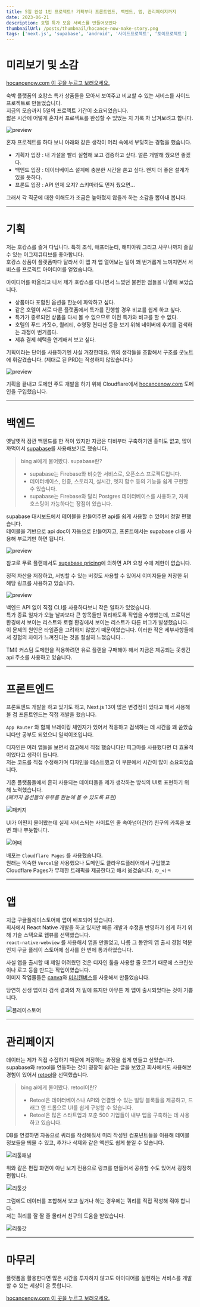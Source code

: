 ```yaml
---
title: 5일 완성 1인 프로젝트! 기획부터 프론트엔드, 백엔드, 앱, 관리페이지까지
date: 2023-06-21
description: 호텔 특가 모음 서비스를 만들어보았다
thumbnailUrl: /posts/thumbnail/hocance-now-make-story.png
tags: ['next.js', 'supabase', 'android', '사이드프로젝트', '토이프로젝트']
---
```


# 미리보기 및 소감

[hocancenow.com 이 곳을 누르고 보러오세요.](https://hocancenow.com)

숙박 플랫폼의 호캉스 특가 상품들을 모아서 보여주고 비교할 수 있는 서비스를 사이드프로젝트로 만들었습니다.  
지금의 모습까지 5일의 프로젝트 기간이 소요되었습니다.  
짧은 시간에 어떻게 혼자서 프로젝트를 완성할 수 있었는 지 기록 차 남겨보려고 합니다.

![preview](/posts/hocance-now-make-story/preview.png)

혼자 프로젝트를 하다 보니 아래와 같은 생각이 머리 속에서 부딪히는 경험을 했습니다.

- 기획자 입장 : 내 가설을 빨리 실험해 보고 검증하고 싶다. 얼른 개발해 줬으면 좋겠다.
- 백엔드 입장 : 데이터베이스 설계에 충분한 시간을 쏟고 싶다. 왠지 더 좋은 설계가 있을 듯하다.
- 프론트 입장 : API 언제 오지? 스키마라도 먼저 줬으면...

그래서 각 직군에 대한 이해도가 조금은 높아졌지 않을까 하는 소감을 뽑아내 봅니다.

---

# 기획

저는 호캉스를 즐겨 다닙니다. 특히 조식, 애프터눈티, 해피아워 그리고 사우나까지 즐길 수 있는 이그제큐티브를 좋아합니다.  
호캉스 상품이 플랫폼마다 달라서 이 앱 저 앱 열어보는 일이 꽤 번거롭게 느껴지면서 서비스를 프로젝트 아이디어를 얻었습니다.

아이디어를 떠올리고 나서 제가 호캉스를 다니면서 느꼈던 불편한 점들을 나열해 보았습니다.

- 상품마다 포함된 옵션을 한눈에 파악하고 싶다.
- 같은 호텔이 서로 다른 플랫폼에서 특가를 진행할 경우 비교를 쉽게 하고 싶다.
- 특가가 종료되면 상품을 다시 볼 수 없으므로 이전 특가와 비교를 할 수 없다.
- 호텔의 푸드 가짓수, 퀄리티, 수영장 컨디션 등을 보기 위해 네이버에 후기를 검색하는 과정이 번거롭다.
- 제휴 결제 혜택을 연계해서 보고 싶다.

기획이라는 단어를 사용하기엔 사실 거창한데요. 위의 생각들을 조합해서 구조를 굿노트에 휘갈겼습니다. (제대로 된 PRD는 작성하지 않았습니다.)

![preview](/posts/hocance-now-make-story/prd.jpg)

기획을 끝내고 도메인 주도 개발을 하기 위해 Cloudflare에서 [hocancenow.com](https://hocancenow.com) 도메인을 구입했습니다.

---

# 백엔드

옛날옛적 잠깐 백엔드를 한 적이 있지만 지금은 디비부터 구축하기엔 흥미도 없고, 많이 까먹어서 [supabase](https://supabase.com/)를 사용해보기로 했습니다.

> bing ai에게 물어봤다. supabase란?
> - supabase는 Firebase와 비슷한 서비스로, 오픈소스 프로젝트입니다.
> - 데이터베이스, 인증, 스토리지, 실시간, 엣지 함수 등의 기능을 쉽게 구현할 수 있습니다.
> - supabase는 Firebase와 달리 Postgres 데이터베이스를 사용하고, 자체 호스팅이 가능하다는 장점이 있습니다.

supabase 대시보드에서 테이블을 만들어주면 api를 쉽게 사용할 수 있어서 정말 편했습니다.  
테이블을 기반으로 api doc이 자동으로 만들어지고, 프론트에서는 supabase cli를 사용해 부르기만 하면 됩니다.

![preview](/posts/hocance-now-make-story/supabase.png)

참고로 무료 플랜에서도 [supabase pricing](https://supabase.com/pricing)에 의하면 API 요청 수에 제한이 없습니다.

정적 자산을 저장하고, 서빙할 수 있는 버킷도 사용할 수 있어서 이미지들을 저장한 뒤 해당 링크를 사용하고 있습니다.

![preview](/posts/hocance-now-make-story/bucket.png)

백엔드 API 없이 직접 CLI를 사용하다보니 작은 일화가 있었습니다.  
특가 종료 일자가 오늘 날짜보다 큰 항목들만 쿼리하도록 작업을 수행했는데, 프로덕션 환경에서 보이는 리스트와 로컬 환경에서 보이는 리스트가 다른 버그가 발생했습니다.  
이 문제의 원인은 타임존을 고려하지 않았기 때문이었습니다. 이러한 작은 세부사항들에서 경험의 차이가 느껴진다는 것을 절실히 느꼈습니다...

TMI\) 커스텀 도메인을 적용하려면 유료 플랜을 구매해야 해서 지금은 제공되는 못생긴 api 주소를 사용하고 있습니다.

---

# 프론트엔드

프론트엔드 개발을 하고 있기도 하고, Next.js 13이 많은 변경점이 있다고 해서 사용해 볼 겸 프론트엔드는 직접 개발을 했습니다.

`App Router` 와 함께 브레이킹 체인지가 있어서 적응하고 검색하는 데 시간을 꽤 쏟았습니다만 공부도 되었으니 일석이조입니다.

디자인은 여러 앱들을 보면서 참고해서 직접 했습니다만 피그마를 사용했다면 더 효율적이었다고 생각이 듭니다.  
저는 코드를 직접 수정해가며 디자인을 테스트했고 이 부분에서 시간이 많이 소요되었습니다.

기존 플랫폼들에서 흔히 사용되는 데이터들을 제가 생각하는 방식의 UI로 표현하기 위해 노력했습니다.  
_(패키지 옵션들의 유무를 한눈에 볼 수 있도록 표현)_

![패키지](/posts/hocance-now-make-story/package.png)

UI가 어떤지 물어봤는데 실제 서비스되는 사이트인 줄 속아넘어간(?) 친구의 카톡을 보면 꽤나 뿌듯합니다.

![어때](/posts/hocance-now-make-story/addae.jpeg)

배포는 `Cloudflare Pages` 를 사용했습니다.  
원래는 익숙한 `Vercel`을 사용했으나 도메인도 클라우드플레어에서 구입했고  
Cloudflare Pages가 무제한 트래픽을 제공한다고 해서 옮겼습니다. `の_<)ㅋ`

---

# 앱

지금 구글플레이스토어에 앱이 배포되어 있습니다.  
회사에서 React Native 개발을 하고 있지만 빠른 개발과 수정을 반영하기 쉽게 하기 위해 기술 스택으로 웹뷰를 선택했습니다.  
`react-native-webview` 를 사용해서 앱을 만들었고, 나름 그 동안의 앱 출시 경험 덕분인지 구글 플레이 스토어에 심사를 한 번에 통과하였습니다.

사실 앱을 출시할 때 제일 어려웠던 것은 디자인 툴을 사용할 줄 모르기 때문에 스크린샷이나 로고 등을 만드는 작업이였습니다.  
이미지 작업물들은 [canva](https://www.canva.com/)와 [미리캔버스](https://www.miricanvas.com/ko)를 사용해서 만들었습니다.

당연히 신생 앱이라 검색 결과의 저 밑에 뜨지만 아무튼 제 앱이 출시되었다는 것이 기쁩니다.

![플레이스토어](/posts/hocance-now-make-story/googleplay.jpeg)

---

# 관리페이지

데이터는 제가 직접 수집하기 때문에 저장하는 과정을 쉽게 만들고 싶었습니다.  
supabase와 retool을 연동하는 것이 굉장히 쉽다는 글을 보았고 회사에서도 사용해본 경험이 있어서 [retool](https://retool.com/)을 선택했습니다.

> bing ai에게 물어봤다. retool이란?
> - Retool은 데이터베이스나 API와 연결할 수 있는 빌딩 블록들을 제공하고, 드래그 앤 드롭으로 UI를 쉽게 구성할 수 있습니다.
> - Retool은 많은 스타트업과 포춘 500 기업들이 내부 앱을 구축하는 데 사용하고 있습니다.

DB를 연결하면 자동으로 쿼리를 작성해줘서 미리 작성된 컴포넌트들을 이용해 테이블 정보들을 띄울 수 있고, 추가나 삭제와 같은 액션도 쉽게 붙일 수 있습니다.

![리툴패널](/posts/hocance-now-make-story/retool-panel.png)

위와 같은 편집 화면이 아닌 보기 전용으로 링크를 만들어서 공유할 수도 있어서 굉장히 편합니다.

![리툴갓](/posts/hocance-now-make-story/retool-god.jpeg)

그럼에도 데이터를 조합해서 보고 싶거나 하는 경우에는 쿼리를 직접 작성해 줘야 합니다.  
저는 쿼리를 잘 짤 줄 몰라서 친구의 도움을 받았습니다.

![리툴갓](/posts/hocance-now-make-story/query.png)

---

# 마무리

플랫폼을 활용한다면 많은 시간을 투자하지 않고도 아이디어를 실현하는 서비스를 개발할 수 있는 세상이 온 듯합니다.

[hocancenow.com 이 곳을 누르고 보러오세요.](https://hocancenow.com)
